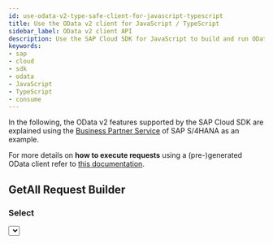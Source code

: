 ```yaml
---
id: use-odata-v2-type-safe-client-for-javascript-typescript
title: Use the OData v2 client for JavaScript / TypeScript
sidebar_label: OData v2 client API
description: Use the SAP Cloud SDK for JavaScript to build and run OData v2 requests in a type-safe way.
keywords:
- sap
- cloud
- sdk
- odata
- JavaScript
- TypeScript
- consume
---
```




In the following, the OData v2 features supported by the SAP Cloud SDK are explained using the [Business Partner Service](https://api.sap.com/api/API_BUSINESS_PARTNER/resource) of SAP S/4HANA as an example.

For more details on **how to execute requests** using a (pre-)generated OData client refer to [this documentation](./executing-a-request-using-a-generated-odata-v2-v4-client-with-sap-cloud-sdk-for-javascript).

## GetAll Request Builder
<GetAll/>

  ### Select
  <Select/>

  ### Filter
  <Filter/>

  #### Filter on One-To-One Navigation Properties
  <FilterOneToOne/>

  #### More Filter Expressions
  More advanced filter expressions can be found [here](#available-filter-expressions).

  ### Skip
  <Skip/>

  ### Top
  <Top/>

  ### Count
  <Count/>

## GetByKey Request Builder
<GetByKey/>

## Create Request Builder
<Create/>

  ### Deep Create
  <DeepCreate/>

  ### Create as Child of
  <CreateAsChildOf/>

  ## Update Request Builder
  <Update/>

  ## Delete Request Builder
  <Delete/>

  ## Handling of ETags
  <ETag/>

  ## Handling of CSRF tokens
  <Csrf/>

## Available Filter Expressions

  ### Filter Functions
  <FilterFunctions/>

## Function imports

  ### Request builder
  <RequestBuilder/>

  ### Setting ETag
  <EtagFunctionImport/>

## Batch Requests
<BatchIntro/>

  ### Retrieve request
  <RetrieveRequests/>

  ### Changeset
  <ChangeSet/>

  ### Combining changesets and retrieve requests
  <CombineChangeSetRetrieve/>

  ### Use multiple changesets
  <MultiChangeSets/>
